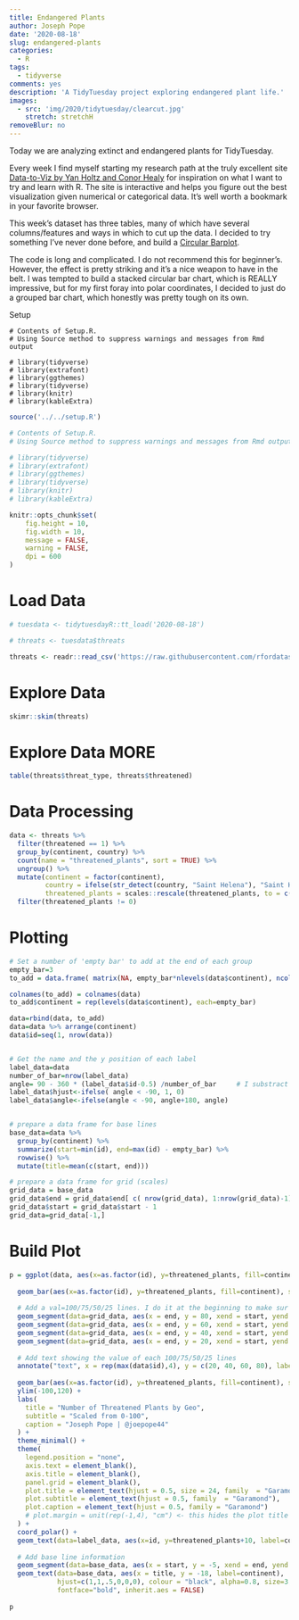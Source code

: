 ```yaml
---
title: Endangered Plants
author: Joseph Pope
date: '2020-08-18'
slug: endangered-plants
categories:
  - R
tags:
  - tidyverse
comments: yes
description: 'A TidyTuesday project exploring endangered plant life.'
images:
  - src: 'img/2020/tidytuesday/clearcut.jpg'
    stretch: stretchH
removeBlur: no
---
```


Today we are analyzing extinct and endangered plants for TidyTuesday. 

Every week I find myself starting my research path at the truly excellent site [Data-to-Viz by Yan Holtz and Conor Healy](https://www.data-to-viz.com/) for inspiration on what I want to try and learn with R. The site is interactive and helps you figure out the best visualization given numerical or categorical data. It's well worth a bookmark in your favorite browser. 

This week's dataset has three tables, many of which have several columns/features and ways in which to cut up the data. I decided to try something I've never done before, and build a [Circular Barplot](https://www.data-to-viz.com/graph/circularbarplot.html). 

The code is long and complicated. I do not recommend this for beginner's. However, the effect is pretty striking and it's a nice weapon to have in the belt. I was tempted to build a stacked circular bar chart, which is REALLY impressive, but for my first foray into polar coordinates, I decided to just do a grouped bar chart, which honestly was pretty tough on its own. 


Setup 

```
# Contents of Setup.R. 
# Using Source method to suppress warnings and messages from Rmd output

# library(tidyverse)
# library(extrafont)
# library(ggthemes)
# library(tidyverse)
# library(knitr)
# library(kableExtra)
```

```r
source('../../setup.R')

# Contents of Setup.R. 
# Using Source method to suppress warnings and messages from Rmd output

# library(tidyverse)
# library(extrafont)
# library(ggthemes)
# library(tidyverse)
# library(knitr)
# library(kableExtra)

knitr::opts_chunk$set(
	fig.height = 10,
	fig.width = 10,
	message = FALSE,
	warning = FALSE,
	dpi = 600
)
```


# Load Data
```r
# tuesdata <- tidytuesdayR::tt_load('2020-08-18')

# threats <- tuesdata$threats

threats <- readr::read_csv('https://raw.githubusercontent.com/rfordatascience/tidytuesday/master/data/2020/2020-08-18/threats.csv')
```

# Explore Data 
```r
skimr::skim(threats)
```

# Explore Data MORE
```r
table(threats$threat_type, threats$threatened)

```

# Data Processing
```r

data <- threats %>% 
  filter(threatened == 1) %>% 
  group_by(continent, country) %>% 
  count(name = "threatened_plants", sort = TRUE) %>% 
  ungroup() %>% 
  mutate(continent = factor(continent),
         country = ifelse(str_detect(country, "Saint Helena"), "Saint Helena", country),
         threatened_plants = scales::rescale(threatened_plants, to = c(0, 100))) %>% 
  filter(threatened_plants != 0)
```

# Plotting

```r
# Set a number of 'empty bar' to add at the end of each group
empty_bar=3
to_add = data.frame( matrix(NA, empty_bar*nlevels(data$continent), ncol(data)) )

colnames(to_add) = colnames(data)
to_add$continent = rep(levels(data$continent), each=empty_bar)

data=rbind(data, to_add)
data=data %>% arrange(continent)
data$id=seq(1, nrow(data))


# Get the name and the y position of each label
label_data=data
number_of_bar=nrow(label_data)
angle= 90 - 360 * (label_data$id-0.5) /number_of_bar     # I substract 0.5 because the letter must have the angle of the center of the bars. Not extreme right(1) or extreme left (0)
label_data$hjust<-ifelse( angle < -90, 1, 0)
label_data$angle<-ifelse(angle < -90, angle+180, angle)


# prepare a data frame for base lines
base_data=data %>% 
  group_by(continent) %>% 
  summarize(start=min(id), end=max(id) - empty_bar) %>% 
  rowwise() %>% 
  mutate(title=mean(c(start, end)))

# prepare a data frame for grid (scales)
grid_data = base_data
grid_data$end = grid_data$end[ c( nrow(grid_data), 1:nrow(grid_data)-1)] + 1
grid_data$start = grid_data$start - 1
grid_data=grid_data[-1,]

```


# Build Plot

```r

p = ggplot(data, aes(x=as.factor(id), y=threatened_plants, fill=continent)) +       # Note that id is a factor. If x is numeric, there is some space between the first bar
  
  geom_bar(aes(x=as.factor(id), y=threatened_plants, fill=continent), stat="identity", alpha=0.5) +
  
  # Add a val=100/75/50/25 lines. I do it at the beginning to make sur barplots are OVER it.
  geom_segment(data=grid_data, aes(x = end, y = 80, xend = start, yend = 80), colour = "grey", alpha=1, size=0.3 , inherit.aes = FALSE ) +
  geom_segment(data=grid_data, aes(x = end, y = 60, xend = start, yend = 60), colour = "grey", alpha=1, size=0.3 , inherit.aes = FALSE ) +
  geom_segment(data=grid_data, aes(x = end, y = 40, xend = start, yend = 40), colour = "grey", alpha=1, size=0.3 , inherit.aes = FALSE ) +
  geom_segment(data=grid_data, aes(x = end, y = 20, xend = start, yend = 20), colour = "grey", alpha=1, size=0.3 , inherit.aes = FALSE ) +
  
  # Add text showing the value of each 100/75/50/25 lines
  annotate("text", x = rep(max(data$id),4), y = c(20, 40, 60, 80), label = c("20", "40", "60", "80") , color="grey", size=3 , angle=0, fontface="bold", hjust=1) +
  
  geom_bar(aes(x=as.factor(id), y=threatened_plants, fill=continent), stat="identity", alpha=0.5) +
  ylim(-100,120) +
  labs(
    title = "Number of Threatened Plants by Geo",
    subtitle = "Scaled from 0-100",
    caption = "Joseph Pope | @joepope44"
  ) + 
  theme_minimal() +
  theme(
    legend.position = "none",
    axis.text = element_blank(),
    axis.title = element_blank(),
    panel.grid = element_blank(),
    plot.title = element_text(hjust = 0.5, size = 24, family  = "Garamond"),
    plot.subtitle = element_text(hjust = 0.5, family  = "Garamond"),
    plot.caption = element_text(hjust = 0.5, family = "Garamond")
    # plot.margin = unit(rep(-1,4), "cm") <- this hides the plot title if not commented out
  ) +
  coord_polar() + 
  geom_text(data=label_data, aes(x=id, y=threatened_plants+10, label=country, hjust=hjust), color="black", fontface="bold",alpha=0.7, size=3.5, angle= label_data$angle, inherit.aes = FALSE ) +
  
  # Add base line information
  geom_segment(data=base_data, aes(x = start, y = -5, xend = end, yend = -5), colour = "black", alpha=0.8, size=0.6 , inherit.aes = FALSE )  +
  geom_text(data=base_data, aes(x = title, y = -18, label=continent),
            hjust=c(1,1,.5,0,0,0), colour = "black", alpha=0.8, size=3, 
            fontface="bold", inherit.aes = FALSE) 
 
p
```


